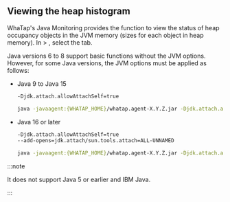 ## Viewing the heap histogram

WhaTap's Java Monitoring provides the function to view the status of heap occupancy objects in the JVM memory (sizes for each object in heap memory). In <Cmdname sid="app_upper" className="uitext" /> > <Cmdname sid="instance_performance_analysis" className="uitext" />, select the <Cmdname sid="heap_histogram" className="uitext" /> tab.

Java versions 6 to 8 support basic functions without the JVM options. However, for some Java versions, the JVM options must be applied as follows:

-   Java 9 to Java 15

    ```bash
    -Djdk.attach.allowAttachSelf=true
    ```

    ```bash title="example"
    java -javaagent:{WHATAP_HOME}/whatap.agent-X.Y.Z.jar -Djdk.attach.allowAttachSelf=true -jar {application.jar}
    ```

-   Java 16 or later

    ```bash
    -Djdk.attach.allowAttachSelf=true
    --add-opens=jdk.attach/sun.tools.attach=ALL-UNNAMED
    ```

    ```bash title="example"
    java -javaagent:{WHATAP_HOME}/whatap.agent-X.Y.Z.jar -Djdk.attach.allowAttachSelf=true --add-opens=java.base/java.lang=ALL-UNNAMED --add-opens=jdk.attach/sun.tools.attach=ALL-UNNAMED -jar {application.jar}
    ```

:::note

It does not support Java 5 or earlier and IBM Java.

:::

